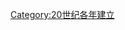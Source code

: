 {{estcat|195|5|1949|1960}}
{{Commons cat|1955 establishments}}
[[Category:20世纪各年建立|Category:20世纪各年建立]]